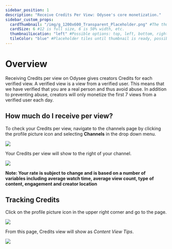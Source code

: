 ```yaml
---
sidebar_position: 1
description: "Receive Credits Per View: Odysee's core monetization."
sidebar_custom_props:
  cardThumbnail: "/img/g_1200x600_Transparent_Placeholder.png" #The thumbnail on the category card.
  cardSize: 6 #12 is full size, 6 is 50% width, etc.
  thumbnailLocation: "left" #Possible options: top, left, bottom, right, none
  tileColor: "blue" #Placeholder tiles until thumbnail is ready, possible options: blue, cream, darkpurple, lightpurple, mauve, orange, pink, none
---
```


# Overview

Receiving Credits per view on Odysee gives creators Credits for each verified view. A verified view is a view from a verified user. This means that we have verified that you are a real person and thus avoid abuse. In addition to preventing abuse, creators will only monetize the first 7 views from a verified user each day.

## How much do I receive per view?

To check your Credits per view, navigate to the channels page by clicking the profile picture icon and selecting **Channels** in the drop down menu.

![](/img/en/category-channels1.png)

Your Credits per view will show to the right of your channel.

![](/img/en/category-monetization4.png)

**Note: Your rate is subject to change and is based on a number of variables including average watch time, average view count, type of content, engagement and creator location**

## Tracking Credits

Click on the profile picture icon in the upper right corner and go to the page.

![](/img/en/category-monetization1.png)

From this page, Credits view will show as *Content View Tips*.

![](/img/en/category-monetization3.png)